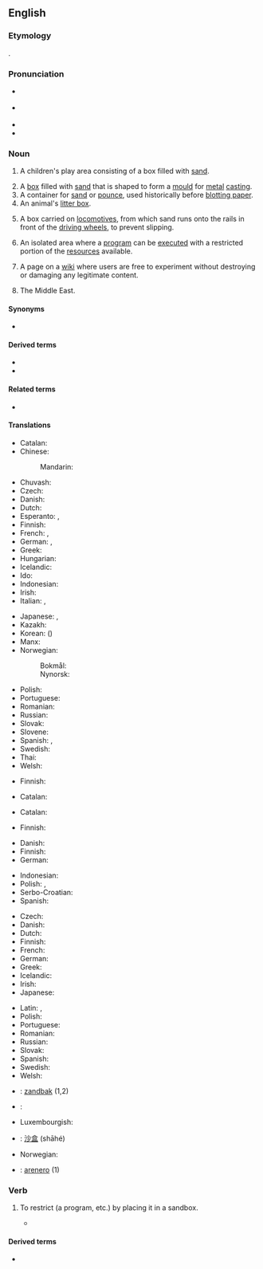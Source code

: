 {{also|sand box|Sandbox}}
{{selfref|This page is NOT a sandbox. For the Wiktionary test page, see [[Wiktionary:Sandbox]].}}
==English==

===Etymology===
{{compound|en|sand|box}}.

===Pronunciation===
* {{a|RP}} {{IPA|en|/ˈsændbɒks/}}
* {{a|GenAm}} {{IPA|en|/ˈsændbɑks/}}
* {{audio|en|En-us-sandbox.ogg|Audio (US)}}
* {{hyphenation|en|sand|box}}

===Noun===
{{en-noun}}
{{wikipedia}}

# {{lb|en|US}} A children's play area consisting of a box filled with [[sand]].
# A [[box]] filled with [[sand]] that is shaped to form a [[mould]] for [[metal]] [[casting]].
# A container for [[sand]] or [[pounce]], used historically before [[blotting paper]].
# An animal's [[litter box]].
# {{lb|en|rail}} A box carried on [[locomotive]]s, from which sand runs onto the rails in front of the [[driving wheel]]s, to prevent slipping.
# {{lb|en|computing}} An isolated area where a [[program]] can be [[execute]]d with a restricted portion of the [[resources]] available.
#: {{ux|en|Running a program in a '''sandbox''' can prevent it from doing any damage to the system.}}
# {{lb|en|Wiktionary and WMF jargon}} A page on a [[wiki]] where users are free to experiment without destroying or damaging any legitimate content.
# {{lb|en|US|military|slang|usually "The Sandbox"}} The Middle East.

====Synonyms====
* {{sense|play enclosure with sand}} {{l|en|sandpit}} {{sense|UK}}

====Derived terms====
* {{l|en|sandbox game}}
* {{l|en|sandbox tree}}

====Related terms====
* {{q|rail transport}} {{l|en|sand dome}}

====Translations====
{{trans-top|box with sand for children}}
* Catalan: {{t|ca|sorrera|f}}
* Chinese:
*: Mandarin: {{t+|cmn|砂箱|tr=shāxiāng|sc=Hani}}
* Chuvash: {{t|cv|хӑйӑр карти|sc=Cyrl}}
* Czech: {{t+|cs|pískoviště|n}}
* Danish: {{t+|da|sandkasse|c}}
* Dutch: {{t+|nl|zandbak|m}}
* Esperanto: {{t|eo|sabloludejo}}, {{t|eo|sablokesto}}
* Finnish: {{t+|fi|hiekkalaatikko}}
* French: {{t+|fr|bac à sable|m}}, {{t+|fr|carré de sable|m}}
* German: {{t+|de|Sandkasten|m}}, {{t+|de|Sandkiste|f}}
* Greek: {{t+|el|αμμοδόχος|f}}
* Hungarian: {{t+|hu|homokozó}}
* Icelandic: {{t+|is|sandkassi|m}}
* Ido: {{t+|io|sabluyo}}
* Indonesian: {{t|id|bak pasir}}
* Irish: {{t|ga|bosca gainimh|m}}
* Italian: {{t+|it|sabbionaia|f}}, {{t+|it|sabbiera|f}}
{{trans-mid}}
* Japanese: {{t+|ja|砂場|tr=すなば, sunaba}}, {{t|ja|砂箱|tr=すなばこ, sunabako|sc=Jpan}}
* Kazakh: {{t|kk|құмсалғыш}}
* Korean: {{t+|ko|사장}} ({{t|ko|砂場}})
* Manx: {{t|gv|kishtey geinnee|m}}
* Norwegian:
*: Bokmål: {{t+|nb|sandkasse|m|f}}
*: Nynorsk: {{t|nn|sandkasse|m|f}}
* Polish: {{t+|pl|piaskownica|f}}
* Portuguese: {{t+|pt|caixa de areia|f}}
* Romanian: {{t|ro|groapă cu nisip|f}}
* Russian: {{t+|ru|песо́чница|f}}
* Slovak: {{t|sk|pieskovisko|n}}
* Slovene: {{t+|sl|peskovnik|m}}
* Spanish: {{t+|es|arenero|m}}, {{t+|es|salvadera}}
* Swedish: {{t+|sv|sandlåda|c}}
* Thai: {{t|th|กระบะทราย}}
* Welsh: {{t|cy|pwll tywod|m}}
{{trans-bottom}}

{{trans-top|box of sand for mould-making}}
* Finnish: {{t|fi|muottikehys}}
{{trans-mid}}
{{trans-bottom}}

{{trans-top|container for sand or pounce, used for writing}}
* Catalan: {{t|ca|sorrera|f}}
{{trans-mid}}
{{trans-bottom}}

{{trans-see|animal's litter box|litter box}}

{{trans-top|rail transport: box from which sand runs onto the rails}}
* Catalan: {{t|ca|sorrera|f}}
{{trans-mid}}
* Finnish: {{t|fi|hiekoitussäiliö}}
{{trans-bottom}}

{{trans-top|computing: isolated program execution area}}
* Danish: {{t+|da|sandkasse|c}}
* Finnish: {{t+|fi|hiekkalaatikko}}
* German: {{t|de|Sandbox|f}}
{{trans-mid}}
* Indonesian: {{t|id|bak pasir}}
* Polish: {{t+|pl|piaskownica|f}}, {{t|pl|obszar izolowany|m}}
* Serbo-Croatian: {{t|sh|testno okruženje|n}}
* Spanish: {{t|es|zona de pruebas|f}}
{{trans-bottom}}

{{trans-top|wiki sandbox}}
* Czech: {{t+|cs|pískoviště}}
* Danish: {{t+|da|sandkasse|c}}
* Dutch: {{t+|nl|zandbak|m}}
* Finnish: {{t+|fi|hiekkalaatikko}}
* French: {{t+|fr|bac à sable|m}}
* German: {{t+|de|Spielwiese|f}}
* Greek: {{t+|el|αμμοδοχείο|n}}
* Icelandic: {{t+|is|sandkassi|m}}
* Irish: {{t|ga|bosca gainimh|m}}
* Japanese: {{t|ja|サンドボックス|tr=sando bokkusu}}
{{trans-mid}}
* Latin: {{t|la|arenarium|n}}, {{t|la|harenarium|n}}
* Polish: {{t+|pl|brudnopis|m}}
* Portuguese: {{t|pt|zona de testes|f}}
* Romanian: {{t|ro|cutie cu nisip}}
* Russian: {{t+|ru|песо́чница|f}}
* Slovak: {{t|sk|pieskovisko|n}}
* Spanish: {{t|es|zona de pruebas}}
* Swedish: {{t+|sv|sandlåda|c}}
* Welsh: {{t|cy|pwll tywod|m}}
{{trans-bottom}}

{{trans-top|military slang: the Middle East}}
{{trans-mid}}
{{trans-bottom}}

{{checktrans-top}}
* {{ttbc|nl}}: [[zandbak]] {{g|m}} (1,2)
* {{ttbc|ko}}: {{t|ko|모래상자}}
* Luxembourgish: {{t-check|lb|Sandkaul}}
{{trans-mid}}
* {{ttbc|cmn}}: [[沙盒]] (shāhé)
* Norwegian: {{t+check|no|sandkasse|m}}
* {{ttbc|es}}: [[arenero]] {{g|m}} (1)
{{trans-bottom}}

===Verb===
{{en-verb}}

# {{lb|en|computing|transitive}} To restrict (a program, etc.) by placing it in a sandbox.
#* {{quote-book|en|year=2011|author=Richard Wagner|title=Building Facebook Applications For Dummies|Although you can use standard JavaScript and AJAX in '''sandboxed''' iframe pages to your heart's content, the Facebook Platform places restrictions over the amount of scripting capabilities you can add to the more tightly integrated FBML pages.}}

====Derived terms====
* {{l|en|unsandboxed}}